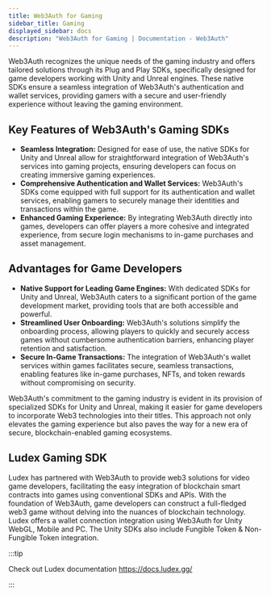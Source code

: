 ```yaml
---
title: Web3Auth for Gaming
sidebar_title: Gaming
displayed_sidebar: docs
description: "Web3Auth for Gaming | Documentation - Web3Auth"
---
```


Web3Auth recognizes the unique needs of the gaming industry and offers tailored solutions through its Plug and Play SDKs, specifically designed for
game developers working with Unity and Unreal engines. These native SDKs ensure a seamless integration of Web3Auth's authentication and wallet
services, providing gamers with a secure and user-friendly experience without leaving the gaming environment.

## Key Features of Web3Auth's Gaming SDKs

- **Seamless Integration:** Designed for ease of use, the native SDKs for Unity and Unreal allow for straightforward integration of Web3Auth's
  services into gaming projects, ensuring developers can focus on creating immersive gaming experiences.
- **Comprehensive Authentication and Wallet Services:** Web3Auth's SDKs come equipped with full support for its authentication and wallet services,
  enabling gamers to securely manage their identities and transactions within the game.
- **Enhanced Gaming Experience:** By integrating Web3Auth directly into games, developers can offer players a more cohesive and integrated experience,
  from secure login mechanisms to in-game purchases and asset management.

## Advantages for Game Developers

- **Native Support for Leading Game Engines:** With dedicated SDKs for Unity and Unreal, Web3Auth caters to a significant portion of the game
  development market, providing tools that are both accessible and powerful.
- **Streamlined User Onboarding:** Web3Auth's solutions simplify the onboarding process, allowing players to quickly and securely access games without
  cumbersome authentication barriers, enhancing player retention and satisfaction.
- **Secure In-Game Transactions:** The integration of Web3Auth's wallet services within games facilitates secure, seamless transactions, enabling
  features like in-game purchases, NFTs, and token rewards without compromising on security.

Web3Auth's commitment to the gaming industry is evident in its provision of specialized SDKs for Unity and Unreal, making it easier for game
developers to incorporate Web3 technologies into their titles. This approach not only elevates the gaming experience but also paves the way for a new
era of secure, blockchain-enabled gaming ecosystems.

## Ludex Gaming SDK

Ludex has partnered with Web3Auth to provide web3 solutions for video game developers, facilitating the easy integration of blockchain smart contracts
into games using conventional SDKs and APIs. With the foundation of Web3Auth, game developers can construct a full-fledged web3 game without delving
into the nuances of blockchain technology. Ludex offers a wallet connection integration using Web3Auth for Unity WebGL, Mobile and PC. The Unity SDKs
also include Fungible Token & Non-Fungible Token integration.

:::tip

Check out Ludex documentation https://docs.ludex.gg/

:::
